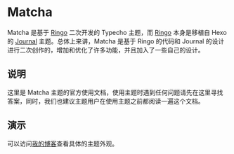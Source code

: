 # Matcha

Matcha 是基于 [Ringo](https://github.com/memset0/typecho-theme-ringo) 二次开发的 Typecho 主题，而 [Ringo](https://github.com/memset0/typecho-theme-ringo) 本身是移植自 Hexo 的 [Journal](https://github.com/SumiMakito/hexo-theme-Journal) 主题。总体上来讲，Matcha 是基于 Ringo 的代码和 Journal 的设计进行二次创作的，增加和优化了许多功能，并且加入了一些自己的设计。

## 说明

这里是 Matcha 主题的官方使用文档，使用主题时遇到任何问题请先在这里寻找答案，同时，我们也建议主题用户在使用主题之前都阅读一遍这个文档。

## 演示

可以访问[我的博客](https://blog.guhub.cn)查看具体的主题外观。